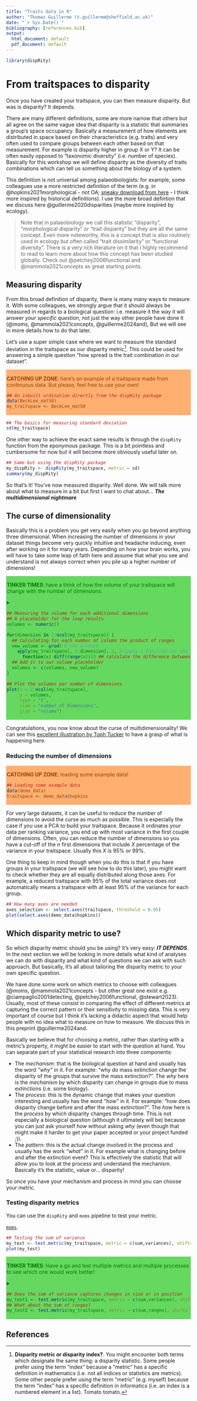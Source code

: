 ```yaml
---
title: "Traits data in R"
author: "Thomas Guillerme (t.guillerme@sheffield.ac.uk)"
date: "`r Sys.Date()`"
bibliography: [references.bib]
output:
  html_document: default
  pdf_document: default
---
```


```r
library(dispRity)
```

# From traitspaces to disparity

Once you have created your traitspace, you can then measure disparity.
But was is disparity?
It depends.

There are many different definitions, some are more narrow that others but all agree on the same vague idea that disparity is a statistic that summaries a group's space occupancy.
Basically a measurement of how elements are distributed in space based on their characteristics (e.g. traits) and very often used to compare groups between each other based on that measurement.
For example is disparity higher in group X or Y?
It can be often easily opposed to "taxonomic diversity" (i.e. number of species).
Basically for this workshop we will define disparity as the diversity of traits combinations which can tell us something about the biology of a system. 

This definition is not universal among palaeobiologists: for example, some colleagues use a more restricted definition of the term (e.g. in @hopkins2021morphological - not OA; [sneaky download from here](http://tguillerme.github.io/papers/Hopkins&Gerber-2017-Disparity.pdf) - I think more inspired by historical definitions).
I use the more broad defintion that we discuss here @guillerme2020disparities (maybe more inspired by ecology).

> Note that in palaeobiology we call this statistic "disparity", "morphological disparity" or "trait disparity" but they are all the same concept.
Even more noteworthy, this is a concept that is also routinely used in ecology but often called "trait dissimilarity" or "functional diversity".
There is a very rich literature on it that I highly recommend to read to learn more about how this concept has been studied globally.
Check out @petchey2006functional and @mammola2021concepts as great starting points.


## Measuring disparity

From this broad definition of disparity, there is many many ways to measure it.
With some colleagues, we strongly argue that it should always be measured in regards to a biological question: i.e. measure it the way it will answer *your specific question*, not just the way other people have done it (@moms, @mammola2021concepts, @guillerme2024and),
But we will see in more details how to do that later.

Let's use a super simple case where we want to measure the standard deviation in the traitspace as our disparity metric[^2].
This could be used for answering a simple question "how spread is the trait combination in our dataset".

[^2]: **Disparity metric or disparity index?**. You might encounter both terms which designate the same thing: a disparity statistic. Some people prefer using the term "index" because a "metric" has a specific definition in mathematics (i.e. not all indices or statistics are metrics). Some other people prefer using the term "metric" (e.g. myself) because the term "index" has a specific definition in informatics (i.e. an index is a numbered element in a list). Tomato tomato.

<div class="warning" style='padding:0.1em; background-color:#FFAF70; color:#954200'>

**CATCHING UP ZONE**: here's an example of a traitspace made from continuous data.
But please, feel free to use your own!

```r
## An inbuilt ordination directly from the dispRity package
data(BeckLee_mat50)
my_traitspace <- BeckLee_mat50
```
</div>

```r
## The basics for measuring standard deviation
sd(my_traitspace)
```

One other way to achieve the exact same results is through the `dispRity` function from the eponymous package.
This is a bit pointless and cumbersome for now but it will become more obviously useful later on.


```r
## Same but using the dispRity package
my_dispRity <- dispRity(my_traitspace, metric = sd)
summary(my_dispRity)
```

So that's it! You've now measured disparity.
Well done.
We will talk more about what to measure in a bit but first I want to chat about... ***The multidimensional nightmare***

## The curse of dimensionality

<!-- SLIDES: hypervolume -->

Basically this is a problem you get very easily when you go beyond anything three dimensional.
When increasing the number of dimensions in your dataset things become very quickly intuitive and headache inducing, even after working on it for many years.
Depending on how your brain works, you will have to take some leap of faith here and assume that what you see and understand is not always correct when you pile up a higher number of dimensions!

<div class="warning" style='padding:0.1em; background-color:#65D85F; color:#067800'>

**TINKER TIMES**: have a think of how the volume of your traitspace will change with the number of dimensions.

<details>
  <summary>[**Click to visualise what your data is doing**]:
</summary>

```r
## Measuring the volume for each additional dimensions
## A placeholder for the loop results
volumes <- numeric()

for(dimension in 2:ncol(my_traitspace)) {
  ## Calculating for each number of column the product of ranges
  new_volume <- prod( # the product
    apply(my_traitspace[, 1:dimension], 2, # apply a function for the selected columns (2)
      function(x) diff(range(x)))) ## calculate the difference between the range of the column (max - min)
  ## Add it to our volume placeholder
  volumes <- c(volumes, new_volume)
}

## Plot the volumes per number of dimensions
plot(x = 2:ncol(my_traitspace),
     y = volumes,
     type = "l", 
     xlab = "number of dimensions",
     ylab = "volume")
```

</details>
</div>

Congratulations, you now know about the curse of multidimensionality!
We can see this [excellent illustration by Toph Tucker](https://observablehq.com/@tophtucker/theres-plenty-of-room-in-the-corners) to have a grasp of what is happening here.

### Reducing the number of dimensions

<div class="warning" style='padding:0.1em; background-color:#FFAF70; color:#954200'>

**CATCHING UP ZONE**: loading some example data!

```r
## Loading some example data
data(demo_data)
traitspace <- demo_data$hopkins
```
</div>

For very large datasets, it can be useful to reduce the number of dimensions to avoid the curse as much as possible.
This is especially the case if you use a PCA to build your traitspace.
Because it ordinates your data per ranking variance, you end up with most variance in the first couple of dimensions.
Often, you can reduce the number of dimensions so you have a cut-off of the *n* first dimensions that include *X* percentage of the variance in your traitspace.
Usually this *X* is 95% or 99%.

One thing to keep in mind though when you do this is that if you have groups in your traitspace (we will see how to do this later), you might want to check whether they are all equally distributed along those axes.
For example, a reduced traitspace with 95% of the total variance does not automatically means a traitspace with at least 95% of the variance for each group.

<!-- SLIDES: duck axis -->

```r
## How many axes are needed
axes_selection <- select.axes(traitspace, threshold = 0.95)
plot(select.axes(demo_data$hopkins))
```

## Which disparity metric to use?

So which disparity metric should you be using?
It's very easy: ***IT DEPENDS***.
In the next section we will be looking in more details what kind of analyses we can do with disparity and what kind of questions we can ask with such approach.
But basically, it's all about tailoring the disparity metric to your own specific question.

We have done some work on which metrics to choose with colleagues (@moms, @mammola2021concepts - but other great one exist e.g. @ciampaglio2001detecting, @petchey2006functional, @stewart2023).
Usually, most of these consist in comparing the effect of different metrics at capturing the correct pattern or their sensitivity to missing data.
This is very important of course but I think it's lacking a didactic aspect that would help people with no idea what to measure on how to measure.
We discuss this in this preprint @guillerme2024and.

Basically we believe that for choosing a metric, rather than starting with a metric's property, it might be easier to start with the question at hand.
You can separate part of your statistical research into three components:

 * The *mechanism*: that is the biological question at hand and usually has the word *"why"* in it. For example: "why do mass extinction change the disparity of the groups that survive the mass extinction?". The *why* here is the *mechanism* by which disparity can change in groups due to mass extinctions (i.e. some biology).
 * The *process*: this is the dynamic change that makes your question interesting and usually has the word *"how"* in it. For example: "how does disparity change before and after the mass extinction?". The *how* here is the *process* by which disparity changes through time. This is not especially a biological question (although it ultimately will be) because you can just ask yourself *how* without asking *why* (even though that might make it harder to get your paper accepted or your project funded ;)).
 * The *pattern*: this is the actual change involved in the process and usually has the work *"what"* in it. For example what is changing before and after the extinction event? This is effectively the statistic that will allow you to look at the process and understand the mechanism. Basically it's the statistic, value or... disparity!

So once you have your mechanism and process in mind you can choose your metric.

### Testing disparity metrics

You can use the `dispRity` and `moms` pipeline to test your metric.

[`moms`](https://tguillerme.shinyapps.io/moms/).


```r
## Testing the sum of variance
my_test <- test.metric(my_traitspace, metric = c(sum,variances), shifts = c("size", "random"))
plot(my_test)
```



<div class="warning" style='padding:0.1em; background-color:#65D85F; color:#067800'>

**TINKER TIMES**: Have a go and test multiple metrics and multiple processes to see which one would work better!

<details>
  <summary>[**Click to expand the solution**]:
</summary>

```r
## Does the sum of variance captures changes in size or in position
my_test1 <- test.metric(my_traitspace, metric = c(sum,variances), shifts = c("size", "position", "random"))
## What about the sum of ranges?
my_test2 <- test.metric(my_traitspace, metric = c(sum,ranges), shifts = c("size", "position", "random"))
```

</details>
</div>


## References
